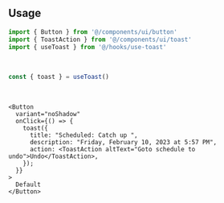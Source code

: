 ```tsx file=<rootDir>/src/components/ui/toast.tsx title="components/ui/toast.tsx"
```

<br />

## Usage

```ts
import { Button } from '@/components/ui/button'
import { ToastAction } from '@/components/ui/toast'
import { useToast } from '@/hooks/use-toast'
```

<br />

```ts
const { toast } = useToast()
```

<br />

```tsx
<Button
  variant="noShadow"
  onClick={() => {
    toast({
      title: "Scheduled: Catch up ",
      description: "Friday, February 10, 2023 at 5:57 PM",
      action: <ToastAction altText="Goto schedule to undo">Undo</ToastAction>,
    });
  }}
>
  Default
</Button>
```
